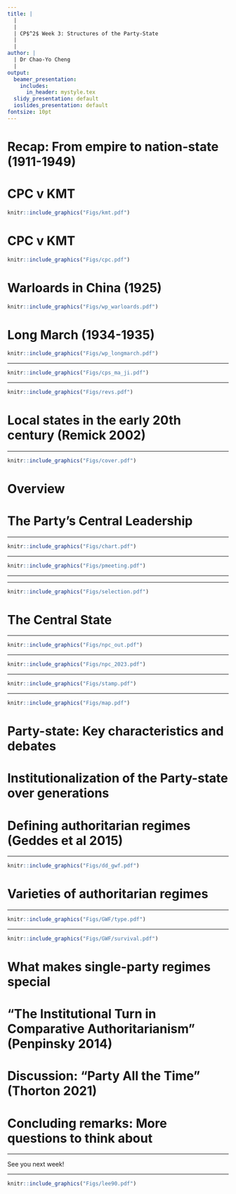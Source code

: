 ```yaml
---
title: |
  | 
  |
  | CP$^2$ Week 3: Structures of the Party-State
  |
  |
author: |
  | Dr Chao-Yo Cheng
  |
output:
  beamer_presentation:
    includes:
      in_header: mystyle.tex
  slidy_presentation: default
  ioslides_presentation: default
fontsize: 10pt
---
```


# Recap: From empire to nation-state (1911-1949)

\begin{itemize}
  \item State building was challenging
  \vspace{0.1cm}
  \begin{itemize}
    \item Powerful subnational political forces (e.g., warlords under Beiyang govt and CPC under Nationalist govt)
    \item Competing revolutionary visions (i.e., CPC v KMT)
    \item External threats and influence: Japan, the Soviet Union and USA 
  \end{itemize}
  \vspace{0.3cm}
  \item Nation building as unfinished business (to this day)
  \vspace{0.1cm}
  \begin{itemize}
    \item Taiwan as a Japanese colony
    \item Peripheral areas (Mongolia, Xinjiang and Tibet/Xizang)
  \end{itemize}
\end{itemize}

# CPC v KMT

\vspace{0.3cm}
```r
knitr::include_graphics("Figs/kmt.pdf")
```
\vspace{0.2cm}
\begin{itemize}
\small
  \item KMT started as a loose aliiance of anti-Qing rebel groups in the late 19th century; recreated in 1919 by Sun Yat-sen with the help from Moscow
  \item Chiang Kai-shek with his control over the Nationalist Army managed to become the leader of China through the "412 Incident" in 1927 and \textbf{Northern Expedition} between 1926 and 1928
  \item KMT remained fragmented despite the constant effort of state-building during the Golden Decade
\end{itemize}

# CPC v KMT

\vspace{0.3cm}
```r
knitr::include_graphics("Figs/cpc.pdf")
```
\vspace{0.2cm}
\begin{itemize}
\small
  \item CPC started as an urban Communist party in 1921; retreated to the countryside in 1927 to rebuild its support base
  \item Mao Zedong rose to lead the Party during the \textbf{Long March} (1934-1935), by defeating the faction in favor of following the "command" from Moscow 
  \item Mao managed to build a coherent party through a serious of political movements in the 1940s
\end{itemize}

# Warloards in China (1925)

```r
knitr::include_graphics("Figs/wp_warloards.pdf")
```
\vspace{0.1cm}
\begin{center}
\tiny
\url{https://www.westpoint.edu/research/centers-and-institutes/digital-history-center/digital-history-center-atlases}
\end{center}

# Long March (1934-1935)

```r
knitr::include_graphics("Figs/wp_longmarch.pdf")
```
\vspace{0.1cm}
\begin{center}
\tiny
\url{https://www.westpoint.edu/research/centers-and-institutes/digital-history-center/digital-history-center-atlases}
\end{center}

---

```r
knitr::include_graphics("Figs/cps_ma_ji.pdf")
```

---

```r
knitr::include_graphics("Figs/revs.pdf")
```

# Local states in the early 20th century (Remick 2002)

\begin{itemize}
  \item Key idea(s): The behavior and capacity of local states vary significantly in China, as these two are shaped by central policy and local social contexts (history, limitations and ideology)
  \vspace{0.3cm}
  \item Some questions to consider:
  \vspace{0.1cm}
  \begin{itemize}
    \item What is a state and state "capacity?" How did Remick define it? Why is state-building an important question? Why did she and many scholars choose to focus on taxation and public finance?
    \item Why do we need to look central and local state-building as two distinctive and yet interrelated processes?
    \item She mentioned a couple of countries to put her argument in a comparative perspective. Why? Does it make sense to you? Any other cases you can think of?
  \end{itemize}
\end{itemize}

---

\begin{center}
\textbf{Week 3: Party-state Structures}
\end{center}
\vspace{0.3cm}
```r
knitr::include_graphics("Figs/cover.pdf")
```

# Overview

\begin{itemize}
  \item The Chinese Party-state: Key elements and characteristics
  \vspace{0.1cm}
  \begin{itemize}
    \item The central Party leadership
    \item The central state
    \item Presence of the Party in the state
  \end{itemize}
  \vspace{0.5cm}
  \item Institutionalization of the Chinese Party-state
  \vspace{0.5cm}
  \item Chinese Party-state in comparative perspective
\end{itemize}

# The Party's Central Leadership

\begin{itemize}
\small
  \item The highest decision-making body is the \textbf{Standing Committee} of the \textbf{Politburo}, headed by the \textbf{General Secretary}, under them there are
  \vspace{0.05cm}
  \begin{itemize}
    \item Central Party Offices: General, Organization (\textit{nomenklukla}), Propaganda (Publicity), United Front and Intl Liaison 
    \item Secretariat (i.e., secretary of individual Politburo SC members)
    \item Central Military Commission
    \item Central Commission for Discipline Inspection
    \item Leading Small Groups
  \end{itemize}
  \vspace{0.3cm}
  \item Politburo members, including the General Secretary, are chosen through "internal" elections
\end{itemize}

---

```r
knitr::include_graphics("Figs/chart.pdf")
```

---

```r
knitr::include_graphics("Figs/pmeeting.pdf")
```
\vspace{0.1cm}
\begin{center}
Politburo is the apex of the system
\end{center}

---

\begin{itemize}
  \item The delegates of the \textbf{National Party Congress}, which meets every five years, elect the \textbf{Central Committee}
  \vspace{0.5cm}
  \item The \textbf{General Secretary} is "elected" during the First Plenum (or \textbf{Plenary} session) of the \textbf{Central Committee}
  \vspace{0.5cm}
  \item The \textbf{General Secretary} was only confirmed the highest leader of China after 1992 under \textbf{Jiang Zemin}
  \vspace{0.5cm}
  \item The current post holder is \textbf{Xi Jinping}
\end{itemize}

---

```r
knitr::include_graphics("Figs/selection.pdf")
```
\vspace{0.2cm}
\begin{center}
The selection process illustrates the notion of "\textbf{democratic centralism}" ("more candidates than available seats" elections)
\end{center}

# The Central State

\begin{itemize}
  \item \textbf{Legislature}: National People's Congress (NPC)
  \vspace{0.1cm}
  \begin{itemize}
    \item Meets every year in Beijing
    \item Elects the \textbf{President} and ruling cadres of other state organs every five year
    \item Operates daily through the Standing Committee and Special Committees
    \item Provides descriptive representation of different social groups and parties
  \end{itemize}
  \vspace{0.3cm}
  \item \textbf{Executive}: The State Council
  \vspace{0.1cm}
  \begin{itemize}
    \item Headed by the \textbf{Premier} (or Prime Minister), appointed by the \textbf{President} and approved by NPC
    \item Operates through Ministries and different central commissions and Leading Small Groups
  \end{itemize}
\end{itemize}

---

```r
knitr::include_graphics("Figs/npc_out.pdf")
```

---

```r
knitr::include_graphics("Figs/npc_2023.pdf")
```
\vspace{0.1cm}
\begin{center}
The First Meeting of the 14th National People's Congress in March 2023
\end{center}

---

```r
knitr::include_graphics("Figs/stamp.pdf")
```

---

```r
knitr::include_graphics("Figs/map.pdf")
```

# Party-state: Key characteristics and debates

\begin{itemize}
\small
  \item Party-state helps to characterize the Party's ruling position in the Chinese political system
  \begin{itemize}
    \item \textbf{Party committee} is present in every government department and office
    \item The central Party offices "manage" and coordinate different functional government departments (e.g., Propaganda/Publicity and Ministry of Education)
    \item Leading Working Groups reported to the Party center
    \item Key Politburo members leaders also have posts in the government
    \item Key important offices are separately listed but actually the same one (e.g., Central Military Commission)
    \item Key Party and government offices work jointly despite being two different offices (e.g., Central Commission for Discipline Inspection and the Ministry of Supervision)
  \end{itemize}
  \item Scholars in China (and the Party) advocate to use the term "\textbf{Party-government}" to demonstrate the Party's extensive presence in the Chinese bureaucracy
\end{itemize}

# Institutionalization of the Party-state over generations

\begin{itemize}
  \item Political succession, developed by Deng Xiaoping and confirmed in the early 1990s
  \vspace{0.1cm}
  \begin{itemize}
    \item Term limit (except the President and Vice-President)
    \item Retirement age
    \item Successor-in-training
    \item Grandpa-designated successor
    \item Comprehensive takeover
  \vspace{0.3cm}
  \end{itemize}
  \item Collective leadership, established by Deng after the Cultural Revolution
\end{itemize}

# Defining authoritarian regimes (Geddes et al 2015)

\begin{columns}
  \column{0.5\linewidth}
  \begin{itemize}
  \small
  \item An executive achieved power through \textbf{undemocratic means} (anything other than direct, reasonably fair, competitive elections)
  \vspace{0.3cm}
  \item The government achieved power through democratic means, but subsequently \textbf{changed the formal or informal rules}
  \vspace{0.3cm}
  \item The \textbf{military} prevented parties that substantial numbers of citizens would be expected to vote for from competing and/or dictated important policy choices
  \end{itemize}
  \column{0.5\linewidth}
  \centering
  \hspace{0.2cm}
  \includegraphics[scale=0.4]{Figs/bg}
\end{columns}

---

```r
knitr::include_graphics("Figs/dd_gwf.pdf")
```
\vspace{0.1cm}
\begin{center}
\tiny
\url{https://sites.psu.edu/dictators/}
\end{center}

# Varieties of authoritarian regimes 

\begin{itemize}
  \item \textbf{Personalist}: Access to office and fruits of office depends on much more the discretion of an individual leader; not identical with \textbf{monarchy}
  \vspace{0.4cm}
  \item \textbf{Military}: A group of officers (e.g., junta) decides who will rule and exercise some influence on policy; carrying with the seeds of disintegration on their own while elites in other two types of regime have more incentives to cooperate with each other
  \vspace{0.4cm}
  \item \textbf{Single-party} (or hegemonic party): Access to political office and control over policy are dominated by one party, though other parties may legally exist and compete in elections
  \vspace{0.4cm}
  \item \textbf{Mixed} or hybrid
\end{itemize}

---

```r
knitr::include_graphics("Figs/GWF/type.pdf")
```
\vspace{0.1cm}
\begin{center}
\tiny
\url{https://sites.psu.edu/dictators/}
\end{center}

---

```r
knitr::include_graphics("Figs/GWF/survival.pdf")
```

# What makes single-party regimes special

\begin{itemize}
  \item Key to survival is to make sure elite cohesion through rents and economic success (especially in the case of China)
  \vspace{0.3cm}
  \item Single-party regimes favor internal and societal co-optation
  \vspace{0.1cm}
  \begin{itemize}
    \item Party holds organizational capacity to control the career paths of officials, organizes the distribution of benefits to supporters, and mobilizes citizens to show support for party leaders in other ways
    \item Party cadres simply want to hold their offices and tend to stand by to observe the winners of internal struggle
    \item Party has broad basis of popular support and has the institutional and organizational sources to stay responsive and co-opt for greater participation (Ghandi 2008)
  \end{itemize}
  \vspace{0.3cm}
  \item Caveat: Parties with weak external rival and easy rent access (e.g., the Philippines) tend to be divided and collapse (Smith 2005)
\end{itemize}

# "The Institutional Turn in Comparative Authoritarianism" (Penpinsky 2014)

\begin{itemize}
  \item Why institutions matter for authoritarian survival?
  \vspace{0.1cm}
  \begin{itemize}
    \item Institutions are constraints: Elections, parties and legislatures contain factional conflicts while regulating the mobilization of mass support
    \item Institutions are dictator's instruments: They do what their creators want them to do (e.g., co-optation and power distribution) and can be adjusted
  \end{itemize}
  \vspace{0.3cm}
  \item Why institutions are important for the study of comparative authoritarianism
  \vspace{0.1cm}
  \begin{itemize}
    \item Path dependence and increasing returns: Institutions reproduce the political and social order
    \item Institutions shed light on problems of redistribution and policy making that motivate regime behavior
  \end{itemize}
\end{itemize}

# Discussion: "Party All the Time" (Thorton 2021)

\vspace{0.2cm}
\begincols
  \begincol{.4\textwidth}
    \begin{figure}
    \centering
    \includegraphics[scale=0.6]{Figs/thornton_book}
    \end{figure}
  \endcol
  \begincol{.5\textwidth}
  \begin{itemize}
    \item What are some of the key differences between being a ruling party and a revolutionary party?
    \vspace{0.3cm}
    \item How does CCP manage to succeed both as a revolutionary before 1949 and as a ruling party after the PRC was established?
    \vspace{0.3cm}
    \item Why do many authoritarian leaders rule through the party? How do they build their parties?
    \vspace{0.3cm}
  \end{itemize}
  \endcol
\endcols

# Concluding remarks: More questions to think about

\begin{itemize}
  \item Institutional durability and (policy) changes in authoritarian regimes
  \vspace{0.5cm}
  \item One-party dominant regime (e.g., Japan and Italy) and hegemonic party regime (e.g., Mexico and China)
  \vspace{0.5cm}
  \item Domestic politics and foreign policy
\end{itemize}

---

\vspace{1cm}
See you next week!

---

\vspace{0.3cm}
```r
knitr::include_graphics("Figs/lee90.pdf")
```
\vspace{0.2cm}
\begin{center}
\scriptsize
\url{http://ark.cdlib.org/ark:/13030/ft9n39p3pc/}
\end{center}